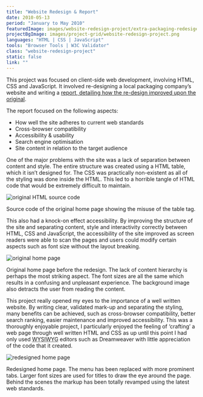 ```yaml
---
title: "Website Redesign & Report"
date: 2010-05-13
period: "January to May 2010"
featuredImage: images/website-redesign-project/extra-packaging-redesiged-home-page.png
projectBgImage: images/project-grid/website-redesign-project.png
languages: "HTML | CSS | JavaScript"
tools: "Browser Tools | W3C Validator"
class: "website-redesign-project"
static: false
link: ""
---
```



This project was focused on client-side web development, involving HTML, CSS and JavaScript. It involved re-designing a local packaging company’s 
website and writing a [report, detailing how the re-design improved upon the original](/extra-packaging-website-report.pdf).

The report focused on the following aspects:

- How well the site adheres to current web standards
- Cross-browser compatibility
- Accessibility & usability
- Search engine optimisation
- Site content in relation to the target audience

One of the major problems with the site was a lack of separation between content and style. The entire structure was created using a HTML 
table, which it isn’t designed for. The CSS was practically non-existent as all of the styling was done inside the HTML. This led to a horrible 
tangle of HTML code that would be extremely difficult to maintain.

![original HTML source code](images/website-redesign-project/original-site-source-code.png)
<figcaption>
    <FontAwesomeIcon icon={faCamera} /> Source code of the original home page showing the misuse of the table tag.
</figcaption>

This also had a knock-on effect accessibility. By improving the structure of the site and separating content, style and interactivity correctly between 
HTML, CSS and JavaScript, the accessibility of the site improved as screen readers were able to scan the pages and users could modify certain 
aspects such as font size without the layout breaking.

![original home page](images/website-redesign-project/extra-packaging-original-site.png)
<figcaption>
    <FontAwesomeIcon icon={faCamera} /> Original home page before the redesign. The lack of content hierarchy is perhaps the most striking aspect. The 
    font sizes are all the same which results in a confusing and unpleasant experience. The background image also detracts the user from reading the content.
</figcaption>

This project really opened my eyes to the importance of a well written website. By writing clear, validated mark-up and separating the styling, many 
benefits can be achieved, such as cross-browser compatibility, better search ranking, easier maintenance and improved accessibility. This was a thoroughly 
enjoyable project, I particularly enjoyed the feeling of ‘crafting’ a web page through well written HTML and CSS as up until this point I had only used <abbr title="What You See Is What You Get">WYSIWYG</abbr> editors 
such as Dreamweaver with little appreciation of the code that it created.

![redesigned home page](images/website-redesign-project/extra-packaging-redesiged-home-page.png)
<figcaption>
    <FontAwesomeIcon icon={faCamera} /> Redesigned home page. The menu has been replaced with more prominent tabs. Larger font sizes are used for titles to 
    draw the eye around the page. Behind the scenes the markup has been totally revamped using the latest web standards.
</figcaption>